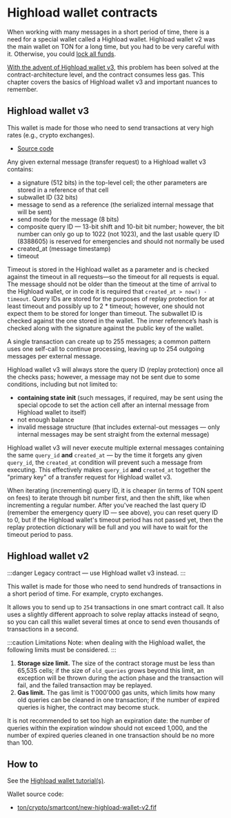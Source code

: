 
# Highload wallet contracts

When working with many messages in a short period of time, there is a need for a special wallet called a Highload wallet. Highload wallet v2 was the main wallet on TON for a long time, but you had to be very careful with it. Otherwise, you could [lock all funds](https://t.me/tonstatus/88).

[With the advent of Highload wallet v3](https://github.com/ton-blockchain/Highload-wallet-contract-v3), this problem has been solved at the contract-architecture level, and the contract consumes less gas. This chapter covers the basics of Highload wallet v3 and important nuances to remember.

## Highload wallet v3

This wallet is made for those who need to send transactions at very high rates (e.g., crypto exchanges).

- [Source code](https://github.com/ton-blockchain/Highload-wallet-contract-v3)

Any given external message (transfer request) to a Highload wallet v3 contains:

- a signature (512 bits) in the top-level cell; the other parameters are stored in a reference of that cell
- subwallet ID (32 bits)
- message to send as a reference (the serialized internal message that will be sent)
- send mode for the message (8 bits)
- composite query ID — 13-bit shift and 10-bit bit number; however, the bit number can only go up to 1022 (not 1023), and the last usable query ID (8388605) is reserved for emergencies and should not normally be used
- created_at (message timestamp)
- timeout

Timeout is stored in the Highload wallet as a parameter and is checked against the timeout in all requests—so the timeout for all requests is equal. The message should not be older than the timeout at the time of arrival to the Highload wallet, or in code it is required that `created_at > now() - timeout`. Query IDs are stored for the purposes of replay protection for at least timeout and possibly up to 2 \* timeout; however, one should not expect them to be stored for longer than timeout. The subwallet ID is checked against the one stored in the wallet. The inner reference’s hash is checked along with the signature against the public key of the wallet.

A single transaction can create up to 255 messages; a common pattern uses one self-call to continue processing, leaving up to 254 outgoing messages per external message.

Highload wallet v3 will always store the query ID (replay protection) once all the checks pass; however, a message may not be sent due to some conditions, including but not limited to:

- **containing state init** (such messages, if required, may be sent using the special opcode to set the action cell after an internal message from Highload wallet to itself)
- not enough balance
- invalid message structure (that includes external-out messages — only internal messages may be sent straight from the external message)

Highload wallet v3 will never execute multiple external messages containing the same `query_id` **and** `created_at` — by the time it forgets any given `query_id`, the `created_at` condition will prevent such a message from executing. This effectively makes `query_id` **and** `created_at` together the "primary key" of a transfer request for Highload wallet v3.

When iterating (incrementing) query ID, it is cheaper (in terms of TON spent on fees) to iterate through bit number first, and then the shift, like when incrementing a regular number. After you've reached the last query ID (remember the emergency query ID — see above), you can reset query ID to 0, but if the Highload wallet's timeout period has not passed yet, then the replay protection dictionary will be full and you will have to wait for the timeout period to pass.

## Highload wallet v2

:::danger
Legacy contract — use Highload wallet v3 instead.
:::

This wallet is made for those who need to send hundreds of transactions in a short period of time. For example, crypto exchanges.

It allows you to send up to `254` transactions in one smart contract call. It also uses a slightly different approach to solve replay attacks instead of seqno, so you can call this wallet several times at once to send even thousands of transactions in a second.

:::caution Limitations
Note: when dealing with the Highload wallet, the following limits must be considered.
:::

1. **Storage size limit.** The size of the contract storage must be less than 65,535 cells; if the size of `old_queries` grows beyond this limit, an exception will be thrown during the action phase and the transaction will fail, and the failed transaction may be replayed.
2. **Gas limit.** The gas limit is 1'000'000 gas units, which limits how many old queries can be cleaned in one transaction; if the number of expired queries is higher, the contract may become stuck.

It is not recommended to set too high an expiration date: the number of queries within the expiration window should not exceed 1,000, and the number of expired queries cleaned in one transaction should be no more than 100.

## How to

See the [Highload wallet tutorial(s)](/v3/guidelines/smart-contracts/howto/wallet#-high-load-wallet-v3).

Wallet source code:

- [ton/crypto/smartcont/new-highload-wallet-v2.fif](https://github.com/ton-blockchain/ton/blob/master/crypto/smartcont/new-highload-wallet-v2.fif)

<Feedback />
